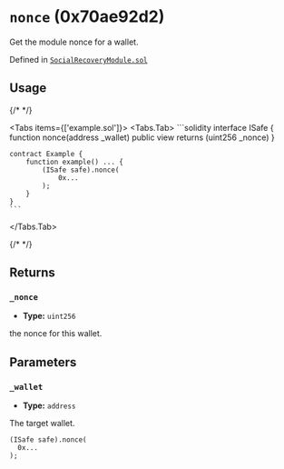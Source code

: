 



# `nonce` (0x70ae92d2)



Get the module nonce for a wallet.




Defined in [`SocialRecoveryModule.sol`](https://github.com/safe-global/safe-modules/tree/recovery/v0.1.0/modules/recovery/contracts/generated-markups/candide-contracts/contracts/modules/social_recovery/SocialRecoveryModule.sol#Lundefined)


## Usage

{/* <!-- vale off --> */}

<Tabs items={['example.sol']}>
  <Tabs.Tab>
    ```solidity
    interface ISafe {
        function nonce(address _wallet) public view returns (uint256 _nonce)
    }

    contract Example {
        function example() ... {
            (ISafe safe).nonce(
                0x...
            );
        }
    }
    ```
  </Tabs.Tab>
</Tabs>

{/* <!-- vale on --> */}

## Returns

### `_nonce`

  - **Type:** `uint256`

  the nonce for this wallet.




## Parameters

### `_wallet`

  - **Type:** `address`

  The target wallet.

  ```solidity focus=2
  (ISafe safe).nonce(
    0x...
  );
  ```





